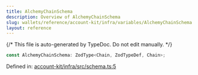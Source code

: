 ```yaml
---
title: AlchemyChainSchema
description: Overview of AlchemyChainSchema
slug: wallets/reference/account-kit/infra/variables/AlchemyChainSchema
layout: reference
---
```


{/* This file is auto-generated by TypeDoc. Do not edit manually. */}

```ts
const AlchemyChainSchema: ZodType<Chain, ZodTypeDef, Chain>;
```

Defined in: [account-kit/infra/src/schema.ts:5](https://github.com/alchemyplatform/aa-sdk/blob/c1a84188d03473acac2fdb49fb7cd7fdba73169b/account-kit/infra/src/schema.ts#L5)
